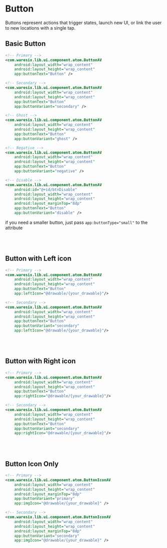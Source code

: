 




# Button
Buttons represent actions that trigger states, launch new UI, or link the user to new locations with a single tap.
## Basic Button

<div style={{display: 'flex', alignItems:'center',justifyContent: 'space-evenly', border: '1px solid #F4F6F8', borderRadius: 16, padding: 32, marginBottom: 24}}>
    <ImageButtonPrimary />
    <ImageButtonSecondary />
    <ImageButtonGhost />
    <ImageButtonNegative />
    <ImageButtonDisable />
</div>

```xml
<!-- Primary -->
<com.waresix.lib.ui.component.atom.ButtonAV
    android:layout_width="wrap_content"
    android:layout_height="wrap_content"
    app:buttonText="Button" />

<!-- Secondary -->
<com.waresix.lib.ui.component.atom.ButtonAV
    android:layout_width="wrap_content"
    android:layout_height="wrap_content"
    app:buttonText="Button"
    app:buttonVariant="secondary" />

<!-- Ghost -->
<com.waresix.lib.ui.component.atom.ButtonAV
    android:layout_width="wrap_content"
    android:layout_height="wrap_content"
    app:buttonText="Button"
    app:buttonVariant="ghost" />

<!-- Negative -->
<com.waresix.lib.ui.component.atom.ButtonAV
    android:layout_width="wrap_content"
    android:layout_height="wrap_content"
    app:buttonText="Button"
    app:buttonVariant="negative" />

<!-- Disable -->
<com.waresix.lib.ui.component.atom.ButtonAV
    android:id="@+id/btnDisable"
    android:layout_width="wrap_content"
    android:layout_height="wrap_content"
    android:layout_marginTop="8dp"
    app:buttonText="Button"
    app:buttonVariant="disable" />
```
if you need a smaller button, just pass `app:buttonType="small"` to the attribute

<br/><br/>

## Button with Left icon

<div style={{display: 'flex', alignItems:'center',justifyContent: 'center', border: '1px solid #F4F6F8', borderRadius: 16, padding: 32, marginBottom: 24}}>
    <ImageButtonIconLeftPrimary style={{marginRight: 8}}/>
    <ImageButtonIconLeftSecondary />
</div>

```xml
<!-- Primary -->
<com.waresix.lib.ui.component.atom.ButtonAV
    android:layout_width="wrap_content"
    android:layout_height="wrap_content"
    app:buttonText="Button" 
    app:leftIcon="@drawable/{your_drawable}"/>

<!-- Secondary -->
<com.waresix.lib.ui.component.atom.ButtonAV
    android:layout_width="wrap_content"
    android:layout_height="wrap_content"
    app:buttonText="Button"
    app:buttonVariant="secondary"
    app:leftIcon="@drawable/{your_drawable}"/>
```

<br/><br/>

## Button with Right icon

<div style={{display: 'flex', alignItems:'center',justifyContent: 'center', border: '1px solid #F4F6F8', borderRadius: 16, padding: 32, marginBottom: 24}}>
    <ImageButtonIconRightPrimary style={{marginRight: 8}}/>
    <ImageButtonIconRightSecondary />
</div>

```xml
<!-- Primary -->
<com.waresix.lib.ui.component.atom.ButtonAV
    android:layout_width="wrap_content"
    android:layout_height="wrap_content"
    app:buttonText="Button" 
    app:rightIcon="@drawable/{your_drawable}"/>

<!-- Secondary -->
<com.waresix.lib.ui.component.atom.ButtonAV
    android:layout_width="wrap_content"
    android:layout_height="wrap_content"
    app:buttonText="Button"
    app:buttonVariant="secondary"
    app:rightIcon="@drawable/{your_drawable}"/>
```

<br/><br/>

## Button Icon Only

<div style={{display: 'flex', alignItems:'center',justifyContent: 'center', border: '1px solid #F4F6F8', borderRadius: 16, padding: 32, marginBottom: 24}}>
    <ImageButtonIconOnlyPrimary style={{marginRight: 8}}/>
    <ImageButtonIconOnlySecondary />
</div>

```xml
<!-- Primary -->
<com.waresix.lib.ui.component.atom.ButtonIconAV
    android:layout_width="wrap_content"
    android:layout_height="wrap_content"
    android:layout_marginTop="8dp"
    app:buttonVariant="primary"
    app:imgIcon="@drawable/{your_drawable}" />

<!-- Secondary -->
<com.waresix.lib.ui.component.atom.ButtonIconAV
    android:layout_width="wrap_content"
    android:layout_height="wrap_content"
    android:layout_marginTop="8dp"
    app:buttonVariant="secondary"
    app:imgIcon="@drawable/{your_drawable}" />
```